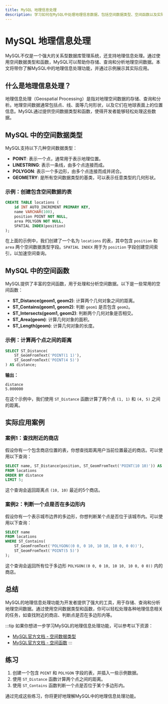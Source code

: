 ```yaml
---
title: MySQL 地理信息处理
description: 学习如何在MySQL中处理地理信息数据，包括空间数据类型、空间函数以及实际应用案例。
---
```


# MySQL 地理信息处理

MySQL不仅是一个强大的关系型数据库管理系统，还支持地理信息处理。通过使用空间数据类型和函数，MySQL可以帮助你存储、查询和分析地理空间数据。本文将带你了解MySQL中的地理信息处理功能，并通过示例展示其实际应用。

## 什么是地理信息处理？

地理信息处理（Geospatial Processing）是指对地理空间数据的存储、查询和分析。地理空间数据通常包括点、线、面等几何形状，以及它们在地球表面上的位置信息。MySQL通过提供空间数据类型和函数，使得开发者能够轻松处理这些数据。

## MySQL 中的空间数据类型

MySQL支持以下几种空间数据类型：

- **POINT**: 表示一个点，通常用于表示地理位置。
- **LINESTRING**: 表示一条线，由多个点连接而成。
- **POLYGON**: 表示一个多边形，由多个点连接而成并闭合。
- **GEOMETRY**: 是所有空间数据类型的基类，可以表示任意类型的几何形状。

### 示例：创建包含空间数据的表

```sql
CREATE TABLE locations (
    id INT AUTO_INCREMENT PRIMARY KEY,
    name VARCHAR(100),
    position POINT NOT NULL,
    area POLYGON NOT NULL,
    SPATIAL INDEX(position)
);
```

在上面的示例中，我们创建了一个名为 `locations` 的表，其中包含 `position` 和 `area` 两个空间数据类型字段。`SPATIAL INDEX` 用于为 `position` 字段创建空间索引，以加速空间查询。

## MySQL 中的空间函数

MySQL提供了丰富的空间函数，用于处理和分析空间数据。以下是一些常用的空间函数：

- **ST_Distance(geom1, geom2)**: 计算两个几何对象之间的距离。
- **ST_Contains(geom1, geom2)**: 判断 `geom1` 是否包含 `geom2`。
- **ST_Intersects(geom1, geom2)**: 判断两个几何对象是否相交。
- **ST_Area(geom)**: 计算几何对象的面积。
- **ST_Length(geom)**: 计算几何对象的长度。

### 示例：计算两个点之间的距离

```sql
SELECT ST_Distance(
    ST_GeomFromText('POINT(1 1)'),
    ST_GeomFromText('POINT(4 5)')
) AS distance;
```

**输出：**

```
distance
5.000000
```

在这个示例中，我们使用 `ST_Distance` 函数计算了两个点 `(1, 1)` 和 `(4, 5)` 之间的距离。

## 实际应用案例

### 案例1：查找附近的商店

假设你有一个包含商店位置的表，你想查找距离用户当前位置最近的商店。可以使用以下查询：

```sql
SELECT name, ST_Distance(position, ST_GeomFromText('POINT(10 10)')) AS distance
FROM locations
ORDER BY distance
LIMIT 5;
```

这个查询会返回距离点 `(10, 10)` 最近的5个商店。

### 案例2：判断一个点是否在多边形内

假设你有一个表示城市边界的多边形，你想判断某个点是否位于该城市内。可以使用以下查询：

```sql
SELECT name
FROM locations
WHERE ST_Contains(
    ST_GeomFromText('POLYGON((0 0, 0 10, 10 10, 10 0, 0 0))'),
    ST_GeomFromText('POINT(5 5)')
);
```

这个查询会返回所有位于多边形 `POLYGON((0 0, 0 10, 10 10, 10 0, 0 0))` 内的商店。

## 总结

MySQL的地理信息处理功能为开发者提供了强大的工具，用于存储、查询和分析地理空间数据。通过使用空间数据类型和函数，你可以轻松处理各种地理信息相关的任务，如查找附近的商店、判断点是否在多边形内等。

:::tip
如果你想进一步学习MySQL的地理信息处理功能，可以参考以下资源：
- [MySQL官方文档 - 空间数据类型](https://dev.mysql.com/doc/refman/8.0/en/spatial-types.html)
- [MySQL官方文档 - 空间函数](https://dev.mysql.com/doc/refman/8.0/en/spatial-function-reference.html)
:::

## 练习

1. 创建一个包含 `POINT` 和 `POLYGON` 字段的表，并插入一些示例数据。
2. 使用 `ST_Distance` 函数计算两个点之间的距离。
3. 使用 `ST_Contains` 函数判断一个点是否位于某个多边形内。

通过完成这些练习，你将更好地理解MySQL中的地理信息处理功能。